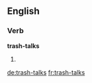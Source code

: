 ==English==

===Verb===
'''trash-talks'''

# {{en-third-person singular of|trash-talk}}

[[de:trash-talks]]
[[fr:trash-talks]]